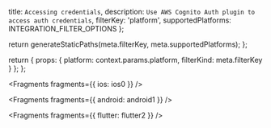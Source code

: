   title: `Accessing credentials`,
  description: `Use AWS Cognito Auth plugin to access auth credentials`,
  filterKey: 'platform',
  supportedPlatforms: INTEGRATION_FILTER_OPTIONS
};



  return generateStaticPaths(meta.filterKey, meta.supportedPlatforms);
};

  return {
    props: {
      platform: context.params.platform,
      filterKind: meta.filterKey
    }
  };
};


<Fragments fragments={{ ios: ios0 }} />


<Fragments fragments={{ android: android1 }} />


<Fragments fragments={{ flutter: flutter2 }} />
